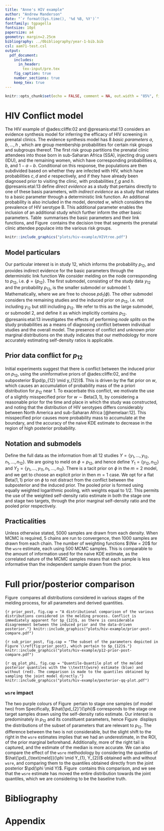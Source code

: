```yaml
---
title: "Anne's HIV example"
author: "Andrew Manderson"
date: "`r format(Sys.time(), '%d %B, %Y')`"
fontfamily: tgpagella
fontsize: 10pt
papersize: a4
geometry: margin=2.25cm
bibliography: ../0bibliography/year-1-bib.bib
csl: aam71-test.csl
output: 
  pdf_document:
    includes:
      in_header:
        tex-input/pre.tex
    fig_caption: true
    number_sections: true
    keep_tex: true
---
```


```r
knitr::opts_chunk$set(echo = FALSE, comment = NA, out.width = "85%", fig.align = "center", auto_pdf = TRUE)
```

# HIV Conflict model

The HIV example of @ades:cliffe:02 and @presanis:etal:13 considers an evidence synthesis model for inferring the efficacy of HIV screening in prenatal clinics.
The evidence synthesis model has 8 _basic parameters_ $a, b, \ldots, h$ , which are group membership probabilities for certain risk groups and subgroups thereof.
The first risk group partitions the prenatal clinic attendees into those born in sub-Saharan Africa (SSA), injecting drug users (IDU), and the remaining women, which have corresponding probabilities $a, b$, and  $1 - a - b$.
Conditional on this response, the populations are then subdivided based on whether they are infected with HIV, which have probabilities $c, d$ and $e$ respectively, and if they have already been diagnosed prior to visiting the clinic, with probabilities $f, g$ and $h$.
@presanis:etal:13 define _direct evidence_ as a study that pertains directly to one of these basis parameters, with _indirect evidence_ as a study that relates to a basic parameter through a deterministic link function.
An additional probability is also included in the model, denoted $w$, which considers the prevalence of HIV serotype B.
This additional parameter enables the inclusion of an additional study which further inform the other basic parameters.
Table&nbsp;\ref{tab:HIV-data} summarises the basic parameters and their link functions, and Figure&nbsp;\ref{fig:hiv_model_tree} contains the decision tree that segments the prenatal clinic attendee populace into the various risk groups.

\input{tex-input/hiv-intro/0020-link-function-table.tex}

```r
knitr::include_graphics("plots/hiv-example/HIVtree.pdf")
```

## Model particulars

Our particular interest is in study 12, which informs the probability $p_{12}$, and provides indirect evidence for the basic parameters through the deterministic link function
\input{tex-input/hiv-intro/0010-study-link-function.tex}
We consider melding on the node corresponding to $p_{12}$, i.e. $\phi = \{p_{12}\}$.
The first submodel, consisting of the study data $y_{12}$ and the probability $p_{12}$, is the smaller submodel or submodel 1.
Mathematically,
\input{tex-input/hiv-submodels/0010-study-12-submodel.tex}
where we are free to choose $pd_{1}(\phi)$.
The other submodel considers the remaining studies and the induced prior on $p_{12}$, i.e. not including $y_{12}$ but still including $p_{12}$.
We refer to this as the large submodel, or submodel 2, and define it as
\input{tex-input/hiv-submodels/0020-big-submodel.tex}
which implicitly contains $p_{12}$.
@presanis:etal:13 investigates the effects of performing _node splits_ on the study probabilities as a means of diagnosing conflict between individual studies and the overall model.
The presence of conflict and unknown prior marginal distributions on the study indicates that our methodology for more accurately estimating self-density ratios is applicable.

## Prior data conflict for $p_{12}$

Initial experiments suggest that there is conflict between the induced prior on $p_{12}$, using the uninformative priors of @ades:cliffe:02, and the subposterior $\pd(p_{12} \mid y_{12})$.
This is driven by the flat prior on $w$, which causes an accumulation of probability mass of the a priori distribution for $p_{12}$ near $1$.
To exacerbate this conflict, we motivate the use of a slightly misspecified prior for $w \sim \text{Beta}(3, 1)$, by considering a reasonable prior for the time and place in which the study was constructed, and noting that the distribution of HIV serotypes differs considerably between North America and sub-Saharan Africa [@hemelaar:12].
This misspecified prior causes more probability mass to accumulate at the boundary, and the accuracy of the naive KDE estimate to decrease in the region of high posterior probability.

## Notation and submodels

Define the full data as the information from all 12 studies $Y = \{y_{1}, \ldots, y_{12}, n_{1}, \ldots, n_{12}\}$.
We are going to meld on $\phi = p_{12}$, and hence define $Y_{1} = \{y_{12}, n_{12}\}$ and $Y_{2} = \{y_{1}, \ldots, y_{11}, n_{1}, \ldots, n_{11}\}$.
There is a tacit prior on $\phi$ in the $m = 2$ model, and we get to choose an explicit prior in then $m = 1$ case.
We opt for a flat $\text{Beta}(1, 1)$ prior on $\phi$ to not distract from the conflict between the subposterior and the induced prior.
The pooled prior is formed using equally weighted logarithmic pooling, with weights equal to $1 \mathop{/} 2$.
This permits the use of the weighted self-density ratio estimate in both the stage one and stage two targets, through the prior marginal self-density ratio and the pooled prior respectively.

## Practicalities

Unless otherwise stated, 5000 samples are drawn from each density.
When MCMC is required, 5 chains are run to convergence, then 1000 samples are drawn from each chain.
The number of weighting functions $\Nw = 20$ for the `wsre` estimate, each using 500 MCMC samples.
This is comparable to the amount of information used for the naive KDE estimate, as the correlated nature of the MCMC samples means that each sample is less informative than the independent sample drawn from the prior.

# Full prior/posterior comparison

Figure&nbsp;\ref{fig:prior_post} compares all distributions considered in various stages of the melding process, for all parameters and derived quantities.


```{r prior_post, fig.cap = "A distributional comparison of the various distributions considered in the melding process. Conflict is immediately apparent for $p_{12}$, as there is considerable disagreement between the induced prior and the data-driven posterior."}
knitr::include_graphics("plots/hiv-example/prior-post-compare.pdf")
```

```{r sub_prior_post, fig.cap = "The subset of the parameters depicted in Figure \\ref{fig:prior_post}, which pertain to $p_{12}$."}
knitr::include_graphics("plots/hiv-example/p12-prior-post-compare.pdf")
```

```{r qq_plot_phi, fig.cap = "Quantile-Quantile plot of the melded posterior quantiles with the \\texttt{wsre} estimate (blue) and without (red). The comparison is made to the quantiles obtained by sampling the joint model directly."}
knitr::include_graphics("plots/hiv-example/posterior-qq-plot.pdf")
```


### `wsre` impact

The two purple colours of Figure&nbsp;\ref{fig:prior_post} pertain to stage one samples (of model two) from 
\input{tex-input/hiv-submodels/0030-stage-one-target.tex}
Specifically, $\hat{\pd_{2}'}(\phi)$ corresponds to the stage one target samples drawn using the self-density ratio estimate.
Our interest is predominately in $p_{12}$ and its constituent parameters, hence Figure&nbsp;\ref{fig:sub_prior_post} displays the distributions of the subset of parameters that are relevant to $p_{12}$.
The difference between the two is not considerable, but the slight shift to the right in the `wsre` estimates implies that we had an underestimate, in the ROI, of the prior marginal beforehand.
Additionally, more of the right tail is captured, and the estimate of the median is more accurate.
We can also compare the effect of the `wsre` methodology by considering the quantiles of $\hat{\pd}_{\text{meld}}(\phi \mid Y_{1}, Y_{2})$ obtained with and without `wsre`, and comparing them to the quantiles obtained directly from the joint posterior $\pd(\phi \mid Y)$.
Figure&nbsp;\ref{fig:qq_plot_phi} contains this comparison, and we see that the `wsre` estimate has moved the entire distribution towards the joint quantiles, which we are considering to be the baseline truth.


<!-- -------------------- END OF MAIN BODY OF DOCUMENT -------------------- -->
\newpage

<!-- The {-} tag here suppresses the section numbering. -->
# Bibliography {-}

<!-- This makes pandoc-citeproc put the references before the end of document. -->
<div id="refs"></div>

\newpage

<!-- Now switch to alphabetical numbering for the appendix, and reset the counter. -->
\renewcommand{\thesection}{\Alph{section}}
\setcounter{section}{0}

# Appendix 